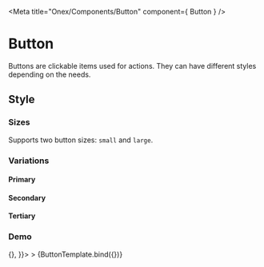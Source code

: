 <!-- Button.mdx -->

<Meta
  title="Onex/Components/Button"
  component={ Button }
/>


# Button

Buttons are clickable items used for actions. They can have different styles depending on the needs.

## Style

### Sizes
Supports two button sizes: ```small``` and  ```large```.

<Canvas>
  <Story id='onex-components-button--small' />
  <Story id='onex-components-button--large' />
</Canvas>

### Variations

#### Primary
<Canvas>
  <Story id='onex-components-button--primary' />
  <Story id='onex-components-button--primary-with-icon' />
  <Story id='onex-components-button--primary-icon' />
  <Story id='onex-components-button--primary-disabled' />
  <Story id='onex-components-button--primary-anchor' />
</Canvas>

#### Secondary

<Canvas>
  <Story id='onex-components-button--secondary' />
  <Story id='onex-components-button--secondary-with-icon' />
  <Story id='onex-components-button--secondary-icon' />
  <Story id='onex-components-button--secondary-disabled' />
  <Story id='onex-components-button--secondary-anchor' />
</Canvas>

#### Tertiary

<Canvas>
  <Story id='onex-components-button--tertiary' />
  <Story id='onex-components-button--tertiary-with-icon' />
  <Story id='onex-components-button--tertiary-icon' />
  <Story id='onex-components-button--tertiary-disabled' />
  <Story id='onex-components-button--tertiary-anchor' />
</Canvas>

### Demo
<Canvas>
  <Story
    name="Demo"
    args={{
      variant: 'primary',
      size: 'lg',
      children: 'Basic button',
      className: 'custom-button',
      dataTestId: 'test-button-id',
      onClick: () => {},
    }}>
    >
    {ButtonTemplate.bind({})}
  </Story>
</Canvas>

<ArgsTable story="Demo" />

